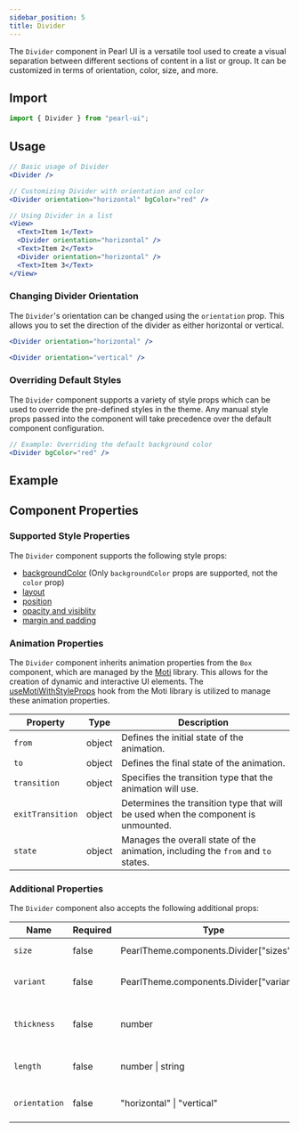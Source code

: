 ```yaml
---
sidebar_position: 5
title: Divider
---
```



<div style={{ display: "flex" }}>
  <SourceButton
    label="Source"
    href="https://github.com/agrawal-rohit/pearl-ui/blob/main/src/components/atoms/divider/divider.tsx"
    style={{ marginRight: "10px" }}
  />
  <SourceButton
    label="Theme Source"
    href="https://github.com/agrawal-rohit/pearl-ui/blob/main/src/components/atoms/divider/divider.config.ts"
  />
</div>

The `Divider` component in Pearl UI is a versatile tool used to create a visual separation between different sections of content in a list or group. It can be customized in terms of orientation, color, size, and more.

## Import

```jsx
import { Divider } from "pearl-ui";
```

## Usage

```jsx
// Basic usage of Divider
<Divider />

// Customizing Divider with orientation and color
<Divider orientation="horizontal" bgColor="red" />

// Using Divider in a list
<View>
  <Text>Item 1</Text>
  <Divider orientation="horizontal" />
  <Text>Item 2</Text>
  <Divider orientation="horizontal" />
  <Text>Item 3</Text>
</View>
```

### Changing Divider Orientation

The `Divider`'s orientation can be changed using the `orientation` prop. This allows you to set the direction of the divider as either horizontal or vertical.

```jsx
<Divider orientation="horizontal" />

<Divider orientation="vertical" />
```

### Overriding Default Styles

The `Divider` component supports a variety of style props which can be used to override the pre-defined styles in the theme. Any manual style props passed into the component will take precedence over the default component configuration.

```jsx
// Example: Overriding the default background color
<Divider bgColor="red" />
```

## Example


<Snack snackId="@agrawal-rohit/divider-light" />

## Component Properties

### Supported Style Properties

The `Divider` component supports the following style props:

- [backgroundColor](../../core-features/style-props#color-and-background-color) (Only `backgroundColor` props are supported, not the `color` prop)
- [layout](../../core-features/style-props#layout)
- [position](../../core-features/style-props#position)
- [opacity and visiblity](../../core-features/style-props#opacity-and-visibility)
- [margin and padding](../../core-features/style-props#margin-and-padding)

### Animation Properties

The `Divider` component inherits animation properties from the `Box` component, which are managed by the [Moti](https://moti.fyi/) library. This allows for the creation of dynamic and interactive UI elements. The [useMotiWithStyleProps](../../hooks/useMotiWithStyleProps) hook from the Moti library is utilized to manage these animation properties.

| Property         | Type          | Description                                                                       |
| ---------------- | ------------- | --------------------------------------------------------------------------------- |
| `from`           | <t>object</t> | Defines the initial state of the animation.                                       |
| `to`             | <t>object</t> | Defines the final state of the animation.                                         |
| `transition`     | <t>object</t> | Specifies the transition type that the animation will use.                        |
| `exitTransition` | <t>object</t> | Determines the transition type that will be used when the component is unmounted. |
| `state`          | <t>object</t> | Manages the overall state of the animation, including the `from` and `to` states. |

### Additional Properties

The `Divider` component also accepts the following additional props:

| Name          | Required | Type                                             | Default        | Description                  |
| ------------- | -------- | ------------------------------------------------ | -------------- | ---------------------------- |
| `size`        | false    | <t>PearlTheme.components.Divider["sizes"]</t>    |                | The size of the divider      |
| `variant`     | false    | <t>PearlTheme.components.Divider["variants"]</t> |                | The variant of the divider   |
| `thickness`   | false    | <t>number</t>                                    | `1`            | The thickness of the divider |
| `length`      | false    | <t>number \| string</t>                          | `"100%"`       | The length of the divider    |
| `orientation` | false    | <t>"horizontal" \| "vertical"</t>                | `"horizontal"` | The direction of the divider |
